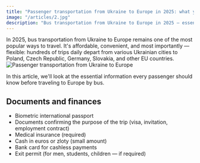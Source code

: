 ```yaml
---
title: "Passenger transportation from Ukraine to Europe in 2025: what you need to know"
image: "/articles/2.jpg"
description: "Bus transportation from Ukraine to Europe in 2025 — essential information for passengers."
---
```



<div className="content-with-image">
    <div className="text-content">
        In 2025, bus transportation from Ukraine to Europe remains one of the most popular ways to travel. It's affordable, convenient, and most importantly — flexible: hundreds of trips daily depart from various Ukrainian cities to Poland, Czech Republic, Germany, Slovakia, and other EU countries.
    </div>
    <div className="image-content">
        <img src="/articles/2.jpg" alt="Passenger transportation from Ukraine to Europe" />
    </div>
</div>

In this article, we'll look at the essential information every passenger should know before traveling to Europe by bus.

## Documents and finances

- Biometric international passport
- Documents confirming the purpose of the trip (visa, invitation, employment contract)
- Medical insurance (required)
- Cash in euros or zloty (small amount)
- Bank card for cashless payments
- Exit permit (for men, students, children — if required)
